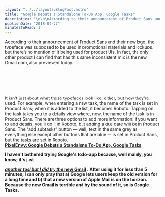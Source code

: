 ```yaml
---
layout: "../../layouts/BlogPost.astro"
title: "Google Debuts a Standalone To-Do App, Google Tasks"
description: "\n\n\nAccording to their announcement of Product Sans and their new logo, the typeface was supposed to be used in promotional materials and lockups, but there’s no mention of it being used for product UIs. In fact, the only other product I can find that has this same inconsistent mix is the new Gmail.com, also previewed today.\n\n\n\n\n\nIt isn’t just about what these typefaces look like, either, but how they’re used. For example, when entering a new task, the name of the task is set in Product Sans; whe"
publishDate: "2018-04-27"
minutesToRead: 1
---
```


<div class="blockquote">
</div>
<div>
<p>According to their announcement of Product Sans and their new logo, the typeface was supposed to be used in promotional materials and lockups, but there’s no mention of it being used for product UIs. In fact, the only other product I can find that has this same inconsistent mix is the new Gmail.com, also previewed today. </p>
<br>
<br>
</br>
<br>
<br> It isn’t just about what these typefaces look like, either, but how they’re used. For example, when entering a new task, the name of the task is set in Product Sans; when it is added to the list, it becomes Roboto. Tapping on the task takes you to a details view where, now, the name of the task is in Product Sans. There are three options to add more information: if you want to add details, you’ll do it in Roboto, but adding a due date will be in Product Sans. The “add subtasks” button — well, text in the same grey as everything else except other buttons that are blue — is set in Product Sans, but the tasks are set in Roboto. </br>
<strong>
<a href="https://pxlnv.com/linklog/google-tasks/?ref="antonsten".com">PixelEnvy: Google Debuts a Standalone To-Do App, Google Tasks </a>
</div>
<p>I haven't bothered trying Google's todo-app because, well mainly, you know, it's just </p>
<a href="https://www.antonsten.com/newtools/">
<em>another tool but I did try the </em>
<a href="https://techcrunch.com/2018/04/25/say-hello-to-the-new-gmail-with-self-destructing-messages-email-snoozing-offline-mode-and-more/?ref="antonsten".com">new Gmail</a>
 . After using it for less than 5 minutes, I can only pray that a) Google lets users keep the old version for a long time and b) that a new version of Apple Mail is on the horizon. Because the new Gmail is terrible and by the sound of it, so is Google Tasks.</p>
